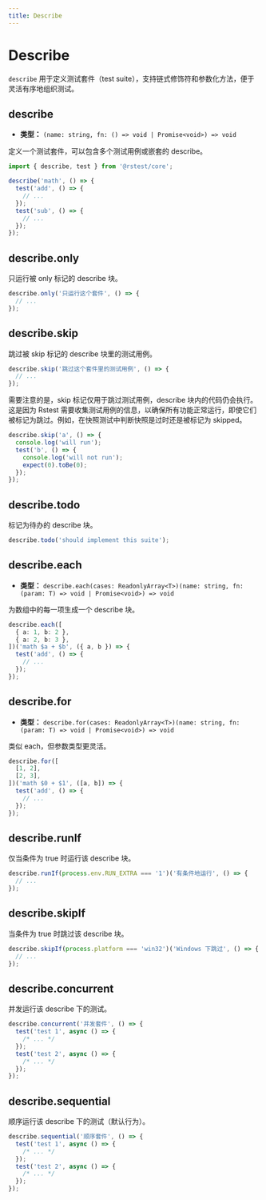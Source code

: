 ```yaml
---
title: Describe
---
```


# Describe

`describe` 用于定义测试套件（test suite），支持链式修饰符和参数化方法，便于灵活有序地组织测试。

## describe

- **类型：** `(name: string, fn: () => void | Promise<void>) => void`

定义一个测试套件，可以包含多个测试用例或嵌套的 describe。

```ts
import { describe, test } from '@rstest/core';

describe('math', () => {
  test('add', () => {
    // ...
  });
  test('sub', () => {
    // ...
  });
});
```

## describe.only

只运行被 only 标记的 describe 块。

```ts
describe.only('只运行这个套件', () => {
  // ...
});
```

## describe.skip

跳过被 skip 标记的 describe 块里的测试用例。

```ts
describe.skip('跳过这个套件里的测试用例', () => {
  // ...
});
```

需要注意的是，skip 标记仅用于跳过测试用例，describe 块内的代码仍会执行。这是因为 Rstest 需要收集测试用例的信息，以确保所有功能正常运行，即使它们被标记为跳过。例如，在快照测试中判断快照是过时还是被标记为 skipped。

```ts
describe.skip('a', () => {
  console.log('will run');
  test('b', () => {
    console.log('will not run');
    expect(0).toBe(0);
  });
});
```

## describe.todo

标记为待办的 describe 块。

```ts
describe.todo('should implement this suite');
```

## describe.each

- **类型：** `describe.each(cases: ReadonlyArray<T>)(name: string, fn: (param: T) => void | Promise<void>) => void`

为数组中的每一项生成一个 describe 块。

```ts
describe.each([
  { a: 1, b: 2 },
  { a: 2, b: 3 },
])('math $a + $b', ({ a, b }) => {
  test('add', () => {
    // ...
  });
});
```

## describe.for

- **类型：** `describe.for(cases: ReadonlyArray<T>)(name: string, fn: (param: T) => void | Promise<void>) => void`

类似 each，但参数类型更灵活。

```ts
describe.for([
  [1, 2],
  [2, 3],
])('math $0 + $1', ([a, b]) => {
  test('add', () => {
    // ...
  });
});
```

## describe.runIf

仅当条件为 true 时运行该 describe 块。

```ts
describe.runIf(process.env.RUN_EXTRA === '1')('有条件地运行', () => {
  // ...
});
```

## describe.skipIf

当条件为 true 时跳过该 describe 块。

```ts
describe.skipIf(process.platform === 'win32')('Windows 下跳过', () => {
  // ...
});
```

## describe.concurrent

并发运行该 describe 下的测试。

```ts
describe.concurrent('并发套件', () => {
  test('test 1', async () => {
    /* ... */
  });
  test('test 2', async () => {
    /* ... */
  });
});
```

## describe.sequential

顺序运行该 describe 下的测试（默认行为）。

```ts
describe.sequential('顺序套件', () => {
  test('test 1', async () => {
    /* ... */
  });
  test('test 2', async () => {
    /* ... */
  });
});
```
